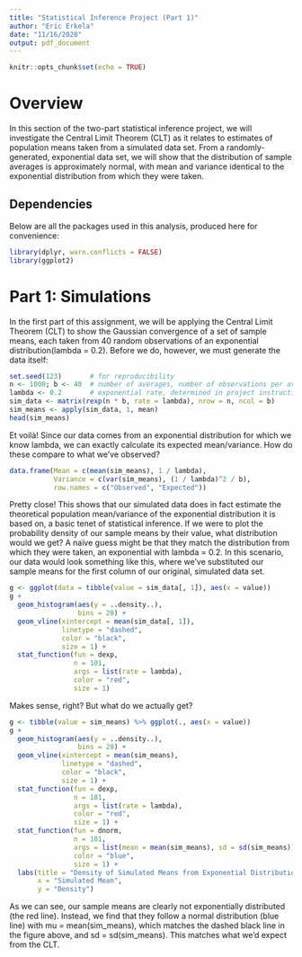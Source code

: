 ```yaml
---
title: "Statistical Inference Project (Part 1)"
author: "Eric Erkela"
date: "11/16/2020"
output: pdf_document
---
```


```r
knitr::opts_chunk$set(echo = TRUE)
```

# Overview
In this section of the two-part statistical inference project, we will investigate the Central Limit Theorem (CLT) as it relates to estimates of population means taken from a simulated data set.  From a randomly-generated, exponential data set, we will show that the distribution of sample averages is approximately normal, with mean and variance identical to the exponential distribution from which they were taken. 

## Dependencies
Below are all the packages used in this analysis, produced here for convenience:

``` r
library(dplyr, warn.conflicts = FALSE)
library(ggplot2)
```

# Part 1: Simulations
In the first part of this assignment, we will be applying the Central Limit Theorem (CLT) to show the Gaussian convergence of a set of sample means, each taken from 40 random observations of an exponential distribution(lambda = 0.2).  Before we do, however, we must generate the data itself:

``` r
set.seed(123)       # for reproducibility
n <- 1000; b <- 40  # number of averages, number of observations per average
lambda <- 0.2       # exponential rate, determined in project instructions
sim_data <- matrix(rexp(n * b, rate = lambda), nrow = n, ncol = b)
sim_means <- apply(sim_data, 1, mean)
head(sim_means)
```

Et voilà! Since our data comes from an exponential distribution for which we know lambda, we can exactly calculate its expected mean/variance.  How do these compare to what we've observed?

``` r
data.frame(Mean = c(mean(sim_means), 1 / lambda),
           Variance = c(var(sim_means), (1 / lambda)^2 / b),
           row.names = c("Observed", "Expected"))
```

Pretty close! This shows that our simulated data does in fact estimate the theoretical population mean/variance of the exponential distribution it is based on, a basic tenet of statistical inference.  If we were to plot the probability density of our sample means by their value, what distribution would we get?  A naïve guess might be that they match the distribution from which they were taken, an exponential with lambda = 0.2.  In this scenario, our data would look something like this, where we've substituted our sample means for the first column of our original, simulated data set.

``` r
g <- ggplot(data = tibble(value = sim_data[, 1]), aes(x = value))
g + 
  geom_histogram(aes(y = ..density..),
                 bins = 20) + 
  geom_vline(xintercept = mean(sim_data[, 1]),
             linetype = "dashed",
             color = "black",
             size = 1) +
  stat_function(fun = dexp, 
                n = 101,
                args = list(rate = lambda),
                color = "red",
                size = 1)
```

Makes sense, right?  But what do we actually get?

``` r
g <- tibble(value = sim_means) %>% ggplot(., aes(x = value))
g + 
  geom_histogram(aes(y = ..density..),
                 bins = 20) + 
  geom_vline(xintercept = mean(sim_means),
             linetype = "dashed",
             color = "black",
             size = 1) + 
  stat_function(fun = dexp, 
                n = 101,
                args = list(rate = lambda),
                color = "red",
                size = 1) + 
  stat_function(fun = dnorm, 
                n = 101,
                args = list(mean = mean(sim_means), sd = sd(sim_means)),
                color = "blue",
                size = 1) + 
  labs(title = "Density of Simulated Means from Exponential Distribution (lambda=0.2)",
       x = "Simulated Mean",
       y = "Density")
```

As we can see, our sample means are clearly not exponentially distributed (the red line).  Instead, we find that they follow a normal distribution (blue line) with mu = mean(sim_means), which matches the dashed black line in the figure above, and sd = sd(sim_means).  This matches what we'd expect from the CLT.